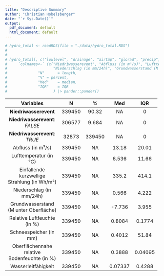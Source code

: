 ```yaml
---
title: "Descriptive Summary"
author: "Christian Hobelsberger"
date: "`r Sys.Date()`"
output:
  pdf_document: default
  html_document: default
---
```


```r
# hydro_total <- readRDS(file = "./data/hydro_total.RDS")
# 
# 
# hydro_total[, c("lowlevel", "drainage", "airtmp", "glorad", "precip", "groundwaterdepth", "relhum", "snowstorage", "soilwater", "infiltration")] %>%
#     `colnames<-` (c("Niedriwasserevent", "Abfluss (in m³/s)", "Lufttemperatur (in °C)", "Einfallende kurzwellige Strahlung (in Wh/m²)",
#                     "Niederschlag (in mm/24h)", "Grundwasserstand (M unter Oberfläche)", "Relative Luftfeuchte (in %)", "Schneespeicher (in mm)", "Oberflächennahe relative Bodenfeuchte (in %)", "Wasserleitfähigkeit")) |> desctable::desc_table(
#              "N"      = length,
#              "%" = percent,
#              "Med"    = median,
#              "IQR"    = IQR
#                     ) |> pander::pander()
```

----------------------------------------------------------------------
           Variables                N        %        Med       IQR   
-------------------------------- -------- -------- --------- ---------
     **Niedriwasserevent**        339450   90.32      NA         0    

 **Niedriwasserevent**: *FALSE*   306577   9.684      NA         0    

 **Niedriwasserevent**: *TRUE*    32873    339450     NA         0    

       Abfluss (in m³/s)          339450     NA      13.18     20.01  

     Lufttemperatur (in °C)       339450     NA      6.536     11.66  

    Einfallende kurzwellige       339450     NA      335.2     414.1  
      Strahlung (in Wh/m²)                                            

    Niederschlag (in mm/24h)      339450     NA      0.566     4.222  

   Grundwasserstand (M unter      339450     NA     -7.736     3.955  
          Oberfläche)                                                 

  Relative Luftfeuchte (in %)     339450     NA     0.8084    0.1774  

     Schneespeicher (in mm)       339450     NA     0.4012     51.84  

    Oberflächennahe relative      339450     NA     0.3888    0.04095 
      Bodenfeuchte (in %)                                             

      Wasserleitfähigkeit         339450     NA     0.07337   0.4288  
----------------------------------------------------------------------